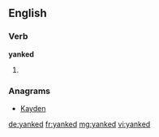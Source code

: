 ==English==

===Verb===
'''yanked'''

# {{en-past of|yank}}

===Anagrams===
* [[Kayden#English|Kayden]]

[[de:yanked]]
[[fr:yanked]]
[[mg:yanked]]
[[vi:yanked]]